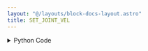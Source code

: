 ```yaml
---
layout: "@/layouts/block-docs-layout.astro"
title: SET_JOINT_VEL
---
```



<PythonDocsDisplay docstring={docstring} />
<AppDisplay app={app} blockName="SET_JOINT_VEL" client:visible />

<details>
<summary>Python Code</summary>
```python
from flojoy import flojoy, TextBlob
from typing import Optional
from PYTHON.utils.mecademic_state.mecademic_state import query_for_handle


@flojoy(deps={"mecademicpy": "1.4.0"})
def SET_JOINT_VEL(ip_address: TextBlob, v: float) -> TextBlob:
    """
     The SET_JOINT_VEL node sets the robot arm's angular velocity for its joints.

     Inputs
     ------
     ip_address
         The IP address of the robot arm.

     Parameters
     ------
     v : float
         The angular velocity to be set for each joint.

    Returns
     -------
     ip_address
         The IP address of the robot arm.

    """
    robot = query_for_handle(ip_address)
    robot.SetJointVel(v)
    return ip_address

```
[Find this Flojoy Block on GitHub](https://github.com/flojoy-ai/blocks/blob/main/blocks/IO/ROBOTICS/ARMS/MECADEMIC/SET_JOINT_VEL/SET_JOINT_VEL.py)
</details>


## Example

